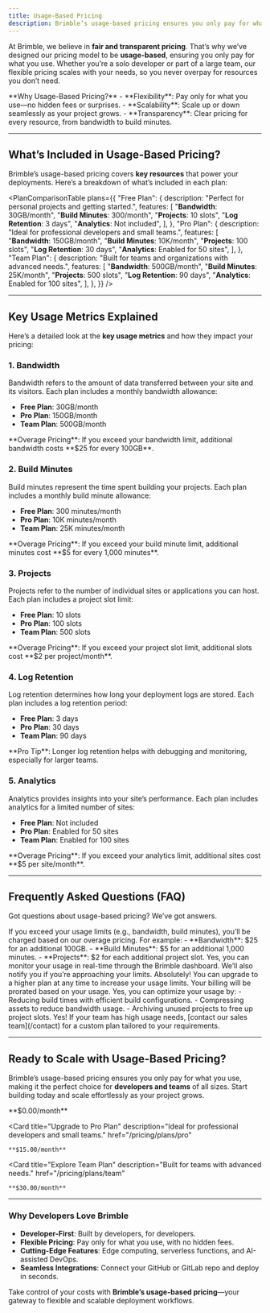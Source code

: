 ```yaml
---
title: Usage-Based Pricing
description: Brimble’s usage-based pricing ensures you only pay for what you use. Learn about bandwidth, build minutes, projects, and more.
---
```



At Brimble, we believe in **fair and transparent pricing**. That’s why we’ve designed our pricing model to be **usage-based**, ensuring you only pay for what you use. Whether you’re a solo developer or part of a large team, our flexible pricing scales with your needs, so you never overpay for resources you don’t need.

<Callout type="info">
  **Why Usage-Based Pricing?**
  - **Flexibility**: Pay only for what you use—no hidden fees or surprises.
  - **Scalability**: Scale up or down seamlessly as your project grows.
  - **Transparency**: Clear pricing for every resource, from bandwidth to build minutes.
</Callout>

---

## What’s Included in Usage-Based Pricing?

Brimble’s usage-based pricing covers **key resources** that power your deployments. Here’s a breakdown of what’s included in each plan:

<PlanComparisonTable
  plans={{
    "Free Plan": {
      description: "Perfect for personal projects and getting started.",
      features: [
        "**Bandwidth**: 30GB/month",
        "**Build Minutes**: 300/month",
        "**Projects**: 10 slots",
        "**Log Retention**: 3 days",
        "**Analytics**: Not included",
      ],
    },
    "Pro Plan": {
      description: "Ideal for professional developers and small teams.",
      features: [
        "**Bandwidth**: 150GB/month",
        "**Build Minutes**: 10K/month",
        "**Projects**: 100 slots",
        "**Log Retention**: 30 days",
        "**Analytics**: Enabled for 50 sites",
      ],
    },
    "Team Plan": {
      description: "Built for teams and organizations with advanced needs.",
      features: [
        "**Bandwidth**: 500GB/month",
        "**Build Minutes**: 25K/month",
        "**Projects**: 500 slots",
        "**Log Retention**: 90 days",
        "**Analytics**: Enabled for 100 sites",
      ],
    },
  }}
/>

---

## Key Usage Metrics Explained

Here’s a detailed look at the **key usage metrics** and how they impact your pricing:

### 1. **Bandwidth**
Bandwidth refers to the amount of data transferred between your site and its visitors. Each plan includes a monthly bandwidth allowance:
- **Free Plan**: 30GB/month
- **Pro Plan**: 150GB/month
- **Team Plan**: 500GB/month

<Callout type="warning">
  **Overage Pricing**: If you exceed your bandwidth limit, additional bandwidth costs **$25 for every 100GB**.
</Callout>

### 2. **Build Minutes**
Build minutes represent the time spent building your projects. Each plan includes a monthly build minute allowance:
- **Free Plan**: 300 minutes/month
- **Pro Plan**: 10K minutes/month
- **Team Plan**: 25K minutes/month

<Callout type="warning">
  **Overage Pricing**: If you exceed your build minute limit, additional minutes cost **$5 for every 1,000 minutes**.
</Callout>

### 3. **Projects**
Projects refer to the number of individual sites or applications you can host. Each plan includes a project slot limit:
- **Free Plan**: 10 slots
- **Pro Plan**: 100 slots
- **Team Plan**: 500 slots

<Callout type="warning">
  **Overage Pricing**: If you exceed your project slot limit, additional slots cost **$2 per project/month**.
</Callout>

### 4. **Log Retention**
Log retention determines how long your deployment logs are stored. Each plan includes a log retention period:
- **Free Plan**: 3 days
- **Pro Plan**: 30 days
- **Team Plan**: 90 days

<Callout type="tip">
  **Pro Tip**: Longer log retention helps with debugging and monitoring, especially for larger teams.
</Callout>

### 5. **Analytics**
Analytics provides insights into your site’s performance. Each plan includes analytics for a limited number of sites:
- **Free Plan**: Not included
- **Pro Plan**: Enabled for 50 sites
- **Team Plan**: Enabled for 100 sites

<Callout type="warning">
  **Overage Pricing**: If you exceed your analytics limit, additional sites cost **$5 per site/month**.
</Callout>

---

## Frequently Asked Questions (FAQ)

Got questions about usage-based pricing? We’ve got answers.

<Accordions>
  <Accordion title="What happens if I exceed my usage limits?" id="exceed-limits">
    If you exceed your usage limits (e.g., bandwidth, build minutes), you’ll be charged based on our overage pricing. For example:
    - **Bandwidth**: $25 for an additional 100GB.
    - **Build Minutes**: $5 for an additional 1,000 minutes.
    - **Projects**: $2 for each additional project slot.
  </Accordion>

  <Accordion title="Can I monitor my usage in real-time?" id="monitor-usage">
    Yes, you can monitor your usage in real-time through the Brimble dashboard. We’ll also notify you if you’re approaching your limits.
  </Accordion>

  <Accordion title="Can I upgrade my plan to increase my limits?" id="upgrade-plan">
    Absolutely! You can upgrade to a higher plan at any time to increase your usage limits. Your billing will be prorated based on your usage.
  </Accordion>

  <Accordion title="Is there a way to reduce my usage?" id="reduce-usage">
    Yes, you can optimize your usage by:
    - Reducing build times with efficient build configurations.
    - Compressing assets to reduce bandwidth usage.
    - Archiving unused projects to free up project slots.
  </Accordion>

  <Accordion title="Do you offer custom plans for high-usage teams?" id="custom-plans">
    Yes! If your team has high usage needs, [contact our sales team](/contact) for a custom plan tailored to your requirements.
  </Accordion>
</Accordions>

---

## Ready to Scale with Usage-Based Pricing?

Brimble’s usage-based pricing ensures you only pay for what you use, making it the perfect choice for **developers and teams** of all sizes. Start building today and scale effortlessly as your project grows.

<Cards>
  <Card
    title="Explore Free Plan"
    description="Perfect for personal projects and getting started."
    href="/pricing/plans/free"
  >
    **$0.00/month**
  </Card>

  <Card
    title="Upgrade to Pro Plan"
    description="Ideal for professional developers and small teams."
    href="/pricing/plans/pro"
  >
    **$15.00/month**
  </Card>

  <Card
    title="Explore Team Plan"
    description="Built for teams with advanced needs."
    href="/pricing/plans/team"
  >
    **$30.00/month**
  </Card>
</Cards>

---

### Why Developers Love Brimble

- **Developer-First**: Built by developers, for developers.
- **Flexible Pricing**: Pay only for what you use, with no hidden fees.
- **Cutting-Edge Features**: Edge computing, serverless functions, and AI-assisted DevOps.
- **Seamless Integrations**: Connect your GitHub or GitLab repo and deploy in seconds.

Take control of your costs with **Brimble’s usage-based pricing**—your gateway to flexible and scalable deployment workflows.
